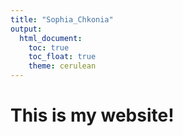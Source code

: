 ```yaml
---
title: "Sophia_Chkonia"
output: 
  html_document:
    toc: true
    toc_float: true
    theme: cerulean
---
```


# This is my website!
